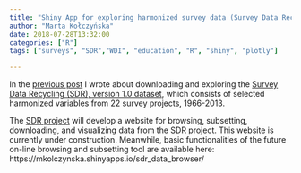 ```yaml
---
title: "Shiny App for exploring harmonized survey data (Survey Data Recycling v.1.0)"
author: "Marta Kołczyńska"
date: 2018-07-28T13:32:00
categories: ["R"]
tags: ["surveys", "SDR","WDI", "education", "R", "shiny", "plotly"]

---
```


In the [previous post](/post/sdr-exploration/) I wrote about downloading and exploring the [Survey Data Recycling (SDR), version 1.0 dataset](https://dataverse.harvard.edu/dataset.xhtml?persistentId=doi:10.7910/DVN/VWGF5Q), which consists of selected harmonized variables from 22 survey projects, 1966-2013.

The [SDR project](dataharmonization.org) will develop a website for browsing, subsetting, downloading, and visualizing data from the SDR project. This website is currently under construction. Meanwhile, basic functionalities of the future on-line browsing and subsetting tool are available here: https://mkolczynska.shinyapps.io/sdr_data_browser/
